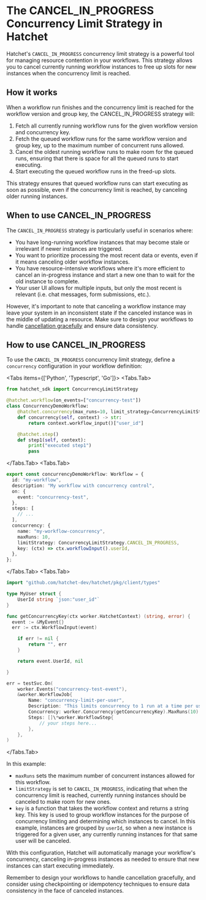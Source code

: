 
# The CANCEL_IN_PROGRESS Concurrency Limit Strategy in Hatchet

Hatchet's `CANCEL_IN_PROGRESS` concurrency limit strategy is a powerful tool for managing resource contention in your workflows. This strategy allows you to cancel currently running workflow instances to free up slots for new instances when the concurrency limit is reached.

## How it works

When a workflow run finishes and the concurrency limit is reached for the workflow version and group key, the CANCEL_IN_PROGRESS strategy will:

1. Fetch all currently running workflow runs for the given workflow version and concurrency key.
2. Fetch the queued workflow runs for the same workflow version and group key, up to the maximum number of concurrent runs allowed.
3. Cancel the oldest running workflow runs to make room for the queued runs, ensuring that there is space for all the queued runs to start executing.
4. Start executing the queued workflow runs in the freed-up slots.

This strategy ensures that queued workflow runs can start executing as soon as possible, even if the concurrency limit is reached, by canceling older running instances.

## When to use CANCEL_IN_PROGRESS

The `CANCEL_IN_PROGRESS` strategy is particularly useful in scenarios where:

- You have long-running workflow instances that may become stale or irrelevant if newer instances are triggered.
- You want to prioritize processing the most recent data or events, even if it means canceling older workflow instances.
- You have resource-intensive workflows where it's more efficient to cancel an in-progress instance and start a new one than to wait for the old instance to complete.
- Your user UI allows for multiple inputs, but only the most recent is relevant (i.e. chat messages, form submissions, etc.).

However, it's important to note that canceling a workflow instance may leave your system in an inconsistent state if the canceled instance was in the middle of updating a resource. Make sure to design your workflows to handle [cancellation gracefully](../cancellation) and ensure data consistency.

## How to use CANCEL_IN_PROGRESS

To use the `CANCEL_IN_PROGRESS` concurrency limit strategy, define a `concurrency` configuration in your workflow definition:

<Tabs items={['Python', 'Typescript', 'Go']}>
  <Tabs.Tab>

```python
from hatchet_sdk import ConcurrencyLimitStrategy

@hatchet.workflow(on_events=["concurrency-test"])
class ConcurrencyDemoWorkflow:
    @hatchet.concurrency(max_runs=10, limit_strategy=ConcurrencyLimitStrategy.CANCEL_IN_PROGRESS)
    def concurrency(self, context) -> str:
        return context.workflow_input()["user_id"]

    @hatchet.step()
    def step1(self, context):
        print("executed step1")
        pass

```

  </Tabs.Tab>
  <Tabs.Tab>

```typescript
export const concurrencyDemoWorkflow: Workflow = {
  id: "my-workflow",
  description: "My workflow with concurrency control",
  on: {
    event: "concurrency-test",
  },
  steps: [
    // ...
  ],
  concurrency: {
    name: "my-workflow-concurrency",
    maxRuns: 10,
    limitStrategy: ConcurrencyLimitStrategy.CANCEL_IN_PROGRESS,
    key: (ctx) => ctx.workflowInput().userId,
  },
};
```

  </Tabs.Tab>
  <Tabs.Tab>

```go
import "github.com/hatchet-dev/hatchet/pkg/client/types"

type MyUser struct {
    UserId string `json:"user_id"`
}

func getConcurrencyKey(ctx worker.HatchetContext) (string, error) {
  event := &MyEvent{}
  err := ctx.WorkflowInput(event)

    if err != nil {
        return "", err
    }

    return event.UserId, nil

}

err = testSvc.On(
    worker.Events("concurrency-test-event"),
    &worker.WorkflowJob{
        Name: "concurrency-limit-per-user",
        Description: "This limits concurrency to 1 run at a time per user.",
        Concurrency: worker.Concurrency(getConcurrencyKey).MaxRuns(10).LimitStrategy(types.CancelInProgress),
        Steps: []\*worker.WorkflowStep{
            // your steps here...
        },
    },
)

```

  </Tabs.Tab>
</Tabs>

In this example:

- `maxRuns` sets the maximum number of concurrent instances allowed for this workflow.
- `limitStrategy` is set to `CANCEL_IN_PROGRESS`, indicating that when the concurrency limit is reached, currently running instances should be canceled to make room for new ones.
- `key` is a function that takes the workflow context and returns a string key. This key is used to group workflow instances for the purpose of concurrency limiting and determining which instances to cancel. In this example, instances are grouped by `userId`, so when a new instance is triggered for a given user, any currently running instances for that same user will be canceled.

With this configuration, Hatchet will automatically manage your workflow's concurrency, canceling in-progress instances as needed to ensure that new instances can start executing immediately.

Remember to design your workflows to handle cancellation gracefully, and consider using checkpointing or idempotency techniques to ensure data consistency in the face of canceled instances.

